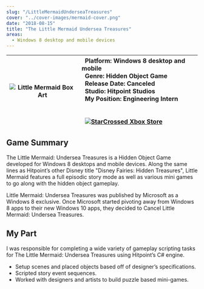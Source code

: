 ```yaml
---
slug: "/LittleMermaidUnderseaTreasures"
cover: "../cover-images/mermaid-cover.png"
date: "2018-08-15"
title: "The Little Mermaid Undersea Treasures"
areas:
  - Windows 8 desktop and mobile devices
---
```


| ![Little Mermaid Box Art](/img/mermaid.png) |<div style="text-align: left"> &nbsp; Platform: Windows 8 desktop and mobile<br/> &nbsp; Genre: Hidden Object Game<br/> &nbsp; Release Date: Canceled<br/> &nbsp; Studio: Hitpoint Studios<br/> &nbsp; My Position: Engineering Intern<br/><br/><br/> &nbsp; [![StarCrossed Xbox Store](/img/xboxlogo.png)](https://www.microsoft.com/en-us/p/disney-the-little-mermaid-undersea-treasures/9wzdncrfhwqn?rtc=1&activetab=pivot:overviewtab#) </div> |
| ---------------- | ----------- |

<h2>Game Summary</h2>

The Little Mermaid: Undersea Treasures is a Hidden Object Game developed for Windows 8 desktops and mobile devices. Along the same lines as Hitpoint’s other Disney title "Disney Fairies: Hidden Treasures", Little Mermaid features a full episodic story mode as well as various mini games to go along with the hidden object gameplay.

Little Mermaid: Undersea Treasures was published by Microsoft as a Windows 8 exclusive. Once Microsoft started pivoting
away from Windows 8 apps to their new Windows 10 apps, they decided to Cancel Little Mermaid: Undersea Treasures.

<h2>My Part</h2>

I was responsible for completing a wide variety of gameplay scripting tasks for The Little Mermaid: Undersea Treasures using Hitpoint’s C# engine.

<div style="text-align: left">

- Setup scenes and placed objects based off of designer’s specifications.
- Scripted story event sequences.
- Worked with designers and artists to build puzzle based mini-games.

</div>